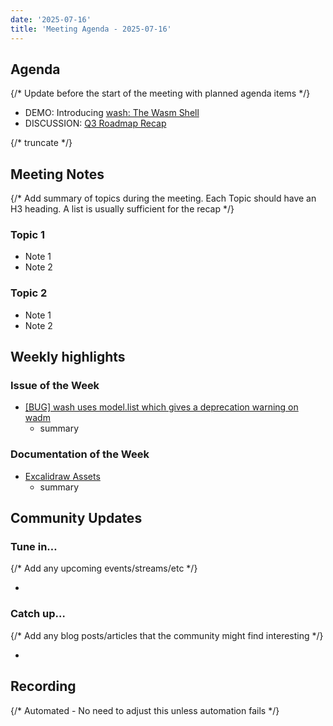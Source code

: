 ```yaml
---
date: '2025-07-16'
title: 'Meeting Agenda - 2025-07-16'
---
```


## Agenda

{/* Update before the start of the meeting with planned agenda items */}

- DEMO: Introducing [wash: The Wasm Shell](https://github.com/cosmonic-labs/wash)
- DISCUSSION: [Q3 Roadmap Recap](https://wasmcloud.com/blog/2025-07-15-q3-2025-roadmap-recap/)

{/* truncate */}

## Meeting Notes

{/* Add summary of topics during the meeting. Each Topic should have an H3 heading. A list is usually sufficient for the recap */}

### Topic 1

- Note 1
- Note 2

### Topic 2

- Note 1
- Note 2

## Weekly highlights

### Issue of the Week

- [[BUG] wash uses model.list which gives a deprecation warning on wadm](https://github.com/orgs/wasmCloud/projects/7/views/15?pane=issue&itemId=119191603&issue=wasmCloud%7CwasmCloud%7C4461)
  - summary

### Documentation of the Week

- [Excalidraw Assets](https://wasmcloud.com/docs/contributing/documentation/#diagram-assets)
  - summary

## Community Updates

### Tune in…

{/* Add any upcoming events/streams/etc */}

-

### Catch up…

{/* Add any blog posts/articles that the community might find interesting */}

-

## Recording

{/* Automated - No need to adjust this unless automation fails */}

<YouTube url="https://www.youtube.com/watch?v=cNovOusQE7M" />

